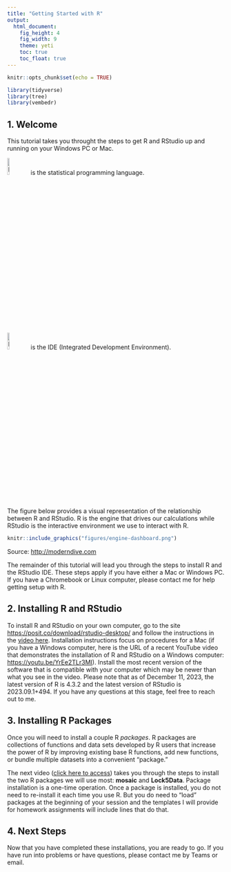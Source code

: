 ```yaml
---
title: "Getting Started with R"
output: 
  html_document: 
    fig_height: 4
    fig_width: 9
    theme: yeti
    toc: true
    toc_float: true
---
```


```r
knitr::opts_chunk$set(echo = TRUE)
```

```r
library(tidyverse)
library(tree)
library(vembedr)
```

## 1. Welcome

This tutorial takes you throught the steps to get R and RStudio up and running on your Windows PC or Mac.

<img src="figures/R_logo.svg.png" alt="R logo" width="10%&quot;/"/> is the statistical programming language.

<img src="figures/stickers/RStudio.png" alt="RStudio logo" width="10%"/> is the IDE (Integrated Development Environment).

The figure below provides a visual representation of the relationship between R and RStudio. R is the engine that drives our calculations while RStudio is the interactive environment we use to interact with R.

```r
knitr::include_graphics("figures/engine-dashboard.png")
```

Source: <http://moderndive.com>

The remainder of this tutorial will lead you through the steps to install R and the RStudio IDE. These steps apply if you have either a Mac or Windows PC. If you have a Chromebook or Linux computer, please contact me for help getting setup with R.

## 2. Installing R and RStudio

To install R and RStudio on your own computer, go to the site <https://posit.co/download/rstudio-desktop/> and follow the instructions in the [video here](https://kzoo-my.sharepoint.com/:v:/g/personal/eric_nordmoe_kzoo_edu/Ebcm2vzp2TNMjYvWxWLAMOkBV6HdtWFIm9Su2-UqNZRubw?nav=eyJyZWZlcnJhbEluZm8iOnsicmVmZXJyYWxBcHAiOiJTdHJlYW1XZWJBcHAiLCJyZWZlcnJhbFZpZXciOiJTaGFyZURpYWxvZy1MaW5rIiwicmVmZXJyYWxBcHBQbGF0Zm9ybSI6IldlYiIsInJlZmVycmFsTW9kZSI6InZpZXcifX0%3D&e=yQQKr6). Installation instructions focus on procedures for a Mac (if you have a Windows computer, here is the URL of a recent YouTube video that demonstrates the installation of R and RStudio on a Windows computer: <https://youtu.be/YrEe2TLr3MI>). Install the most recent version of the software that is compatible with your computer which may be newer than what you see in the video. Please note that as of December 11, 2023, the latest version of R is 4.3.2 and the latest version of RStudio is 2023.09.1+494. If you have any questions at this stage, feel free to reach out to me.

## 3. Installing R Packages

Once you will need to install a couple R *packages*. R packages are collections of functions and data sets developed by R users that increase the power of R by improving existing base R functions, add new functions, or bundle multiple datasets into a convenient "package."

The next video ([click here to access](https://web.microsoftstream.com/video/2ce1ff07-5676-45e2-bd13-13f2ccd9ac45)) takes you through the steps to install the two R packages we will use most: **mosaic** and **Lock5Data**. Package installation is a one-time operation. Once a package is installed, you do not need to re-install it each time you use R. But you do need to "load" packages at the beginning of your session and the templates I will provide for homework assignments will include lines that do that.

## 4. Next Steps

Now that you have completed these installations, you are ready to go. If you have run into problems or have questions, please contact me by Teams or email.

